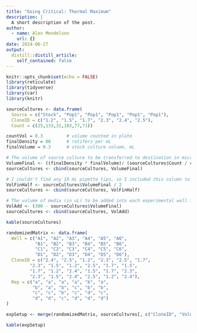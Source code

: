 ```yaml
---
title: "Going Critical: Thermal Maximum"
description: |
  A short description of the post.
author:
  - name: Alex Mendelson
    url: {}
date: 2024-06-27
output:
  distill::distill_article:
    self_contained: false
---
```



```r
knitr::opts_chunk$set(echo = FALSE)
library(reticulate)
library(tidyverse)
library(car)
library(knitr)
```


```r
sourceCultures <- data.frame(
  Source = c("Stock", "Pop1", "Pop1", "Pop1", "Pop1", "Pop1"),
  CloneID = c("1.2", "1.5", "1.7", "2.3", "2.4", "2.5"),
  Count = c(25,133,31,103,77,71))

countVol = 0.3         # volume counted in plate
finalDensity = 80      # rotifers per mL
finalVolume = 0.3      # stock culture volume, mL

# The volume of source culture to be transferred to destination in microliters (uL)
VolumeFinal <- ((finalDensity * finalVolume)/ (sourceCultures$Count / countVol)) *1000 
sourceCultures <- cbind(sourceCultures, VolumeFinal)

# I couldn't find any 10 mL pipette tips, so I included this column to easily use the 5 mL pipette twice
VolFinHalf <- sourceCultures$VolumeFinal / 2
sourceCultures <- cbind(sourceCultures, VolFinHalf)

# The volume of media (in uL) to be added into each experimental well for the total volume to remain consistent among clones
VolAdd <- (300 - sourceCultures$VolumeFinal)
sourceCultures <- cbind(sourceCultures, VolAdd)

kable(sourceCultures)

randomizedMatrix <- data.frame(
  Well = c("A1", "A2", "A3", "A4", "A5", "A6", 
           "B1", "B2", "B3", "B4", "B5", "B6", 
           "C1", "C2", "C3", "C4", "C5", "C6", 
           "D1", "D2", "D3", "D4", "D5", "D6"),
  CloneID = c("2.4", "2.5", "1.2", "2.3", "2.5", "1.7", 
         "2.3", "1.5", "1.2", "2.5", "1.7", "1.5", 
         "1.7", "1.2", "2.4", "1.5", "1.7", "2.3", 
         "2.3", "1.5", "2.4", "2.5", "1.2", "2.4"), 
  Rep = c("a", "a", "a", "a", "b", "a",
          "b", "a", "b", "c", "b", "b",
          "c", "c", "b", "c", "d", "c",
          "d", "d", "c", "d", "d", "d")
)

expSetup <- merge(randomizedMatrix, sourceCultures[, c("CloneID", "VolumeFinal", "VolAdd")], by = "CloneID", all.x = TRUE)

kable(expSetup)

```

